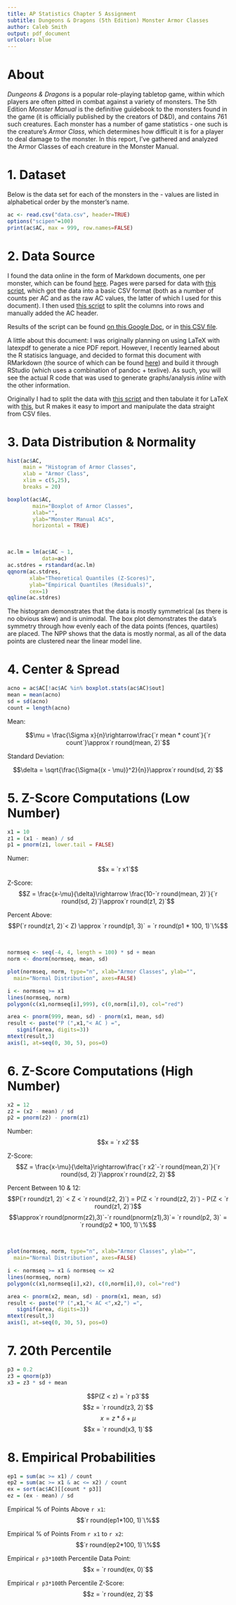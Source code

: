 ```yaml
---
title: AP Statistics Chapter 5 Assignment
subtitle: Dungeons & Dragons (5th Edition) Monster Armor Classes
author: Caleb Smith
output: pdf_document
urlcolor: blue
---
```


# About

*Dungeons & Dragons* is a popular role-playing tabletop game, within which players are often pitted in combat against a variety of monsters. The 5th Edition *Monster Manual* is the definitive guidebook to the monsters found in the game (it is officially published by the creators of D&D), and contains 761 such creatures. Each monster has a number of game statistics - one such is the creature's *Armor Class*, which determines how difficult it is for a player to deal damage to the monster. In this report, I've gathered and analyzed the Armor Classes of each creature in the Monster Manual. 

# 1. Dataset

Below is the data set for each of the monsters in the \textit{Monster Manual} - values are listed in alphabetical order by the monster's name.

```r
ac <- read.csv("data.csv", header=TRUE)
options("scipen"=100)
print(ac$AC, max = 999, row.names=FALSE)
```

# 2. Data Source

I found the data online in the form of Markdown documents, one per monster, which can be found [here](https://github.com/karagenit/bestiary/tree/master/_posts). Pages were parsed for data with [this script](https://github.com/karagenit/dnd-ac/blob/master/script.rb), which got the data into a basic CSV format (both as a number of counts per AC and as the raw AC values, the latter of which I used for this document). I then used [this script](https://github.com/karagenit/dnd-stats/blob/master/colsplit.sh) to split the columns into rows and manually added the AC header. 

Results of the script can be found [on this Google Doc](https://docs.google.com/spreadsheets/d/1GczVGTTNPxHVgNRFSQclzjwKyO30wLdCg6uDStq-raQ/edit?usp=sharing), or in [this CSV file](https://github.com/karagenit/dnd-stats/blob/master/data.csv).

A little about this document: I was originally planning on using LaTeX with latexpdf to generate a nice PDF report. However, I recently learned about the R statisics language, and decided to format this document with RMarkdown (the source of which can be found [here](https://github.com/karagenit/dnd-stats/blob/master/dnd.rmd)) and build it through RStudio (which uses a combination of pandoc + texlive). As such, you will see the actual R code that was used to generate graphs/analysis *inline* with the other information.

Originally I had to split the data with [this script](https://github.com/karagenit/csv-split/blob/master/script.rb) and then tabulate it for LaTeX with [this](https://github.com/karagenit/csv-latex-table/blob/master/script.sh), but R makes it easy to import and manipulate the data straight from CSV files.

# 3. Data Distribution & Normality

```r
hist(ac$AC,
     main = "Histogram of Armor Classes",
     xlab = "Armor Class",
     xlim = c(5,25),
     breaks = 20)
```

```r
boxplot(ac$AC,
        main="Boxplot of Armor Classes",
        xlab="",
        ylab="Monster Manual ACs",
        horizontal = TRUE)
```

&nbsp;

```r
ac.lm = lm(ac$AC ~ 1,
           data=ac)
ac.stdres = rstandard(ac.lm)
qqnorm(ac.stdres,
       xlab="Theoretical Quantiles (Z-Scores)",
       ylab="Empirical Quantiles (Residuals)",
       cex=1)
qqline(ac.stdres)
```

The histogram demonstrates that the data is mostly symmetrical (as there is no obvious skew) and is unimodal. The box plot demonstrates the data's symmetry through how evenly each of the data points (fences, quartiles) are placed. The NPP shows that the data is mostly normal, as all of the data points are clustered near the linear model line. 

# 4. Center & Spread

```r
acno = ac$AC[!ac$AC %in% boxplot.stats(ac$AC)$out]
mean = mean(acno)
sd = sd(acno)
count = length(acno)
```

Mean:

$$\mu = \frac{\Sigma x}{n}\rightarrow\frac{`r mean * count`}{`r count`}\approx`r round(mean, 2)`$$

Standard Deviation:

$$\delta = \sqrt{\frac{\Sigma{(x - \mu)}^2}{n}}\approx`r round(sd, 2)`$$

# 5. Z-Score Computations (Low Number)

```r
x1 = 10
z1 = (x1 - mean) / sd
p1 = pnorm(z1, lower.tail = FALSE)
```

Numer: $$x = `r x1`$$

Z-Score: $$Z = \frac{x-\mu}{\delta}\rightarrow
\frac{10-`r round(mean, 2)`}{`r round(sd, 2)`}\approx`r round(z1, 2)`$$

Percent Above: $$P(`r round(z1, 2)`< Z) \approx `r round(p1, 3)` = `r round(p1 * 100, 1)`\%$$

&nbsp;

```r
normseq <- seq(-4, 4, length = 100) * sd + mean
norm <- dnorm(normseq, mean, sd)

plot(normseq, norm, type="n", xlab="Armor Classes", ylab="",
  main="Normal Distribution", axes=FALSE)

i <- normseq >= x1
lines(normseq, norm)
polygon(c(x1,normseq[i],999), c(0,norm[i],0), col="red")

area <- pnorm(999, mean, sd) - pnorm(x1, mean, sd)
result <- paste("P (",x1,"< AC ) =",
   signif(area, digits=3))
mtext(result,3)
axis(1, at=seq(0, 30, 5), pos=0)
```

# 6. Z-Score Computations (High Number)

```r
x2 = 12
z2 = (x2 - mean) / sd
p2 = pnorm(z2) - pnorm(z1)
```

Number: $$x = `r x2`$$

Z-Score: $$Z = \frac{x-\mu}{\delta}\rightarrow\frac{`r x2`-`r round(mean,2)`}{`r round(sd, 2)`}\approx`r round(z2, 2)`$$

Percent Between 10 & 12:  
$$P(`r round(z1, 2)` < Z < `r round(z2, 2)`) = P(Z < `r round(z2, 2)`) - P(Z < `r round(z1, 2)`)$$
$$\approx`r round(pnorm(z2),3)`-`r round(pnorm(z1),3)`= `r round(p2, 3)` = `r round(p2 * 100, 1)`\%$$

&nbsp;

```r
plot(normseq, norm, type="n", xlab="Armor Classes", ylab="",
  main="Normal Distribution", axes=FALSE)

i <- normseq >= x1 & normseq <= x2
lines(normseq, norm)
polygon(c(x1,normseq[i],x2), c(0,norm[i],0), col="red")

area <- pnorm(x2, mean, sd) - pnorm(x1, mean, sd)
result <- paste("P (",x1,"< AC <",x2,") =",
   signif(area, digits=3))
mtext(result,3)
axis(1, at=seq(0, 30, 5), pos=0)
```

# 7. 20th Percentile

```r
p3 = 0.2
z3 = qnorm(p3)
x3 = z3 * sd + mean
```

$$P(Z < z) = `r p3`$$
$$z = `r round(z3, 2)`$$
$$x = z * \delta + \mu$$
$$x = `r round(x3, 1)`$$

# 8. Empirical Probabilities

```r
ep1 = sum(ac >= x1) / count
ep2 = sum(ac >= x1 & ac <= x2) / count
ex = sort(ac$AC)[[count * p3]]
ez = (ex - mean) / sd
```

Empirical % of Points Above `r x1`: $$`r round(ep1*100, 1)`\%$$

Empirical % of Points From `r x1` to `r x2`: $$`r round(ep2*100, 1)`\%$$

Empirical `r p3*100`th Percentile Data Point: $$x = `r round(ex, 0)`$$

Empirical `r p3*100`th Percentile Z-Score: $$z = `r round(ez, 2)`$$